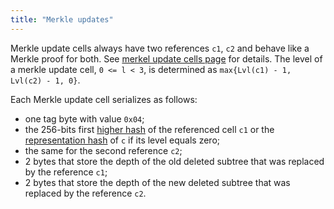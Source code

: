 ```yaml
---
title: "Merkle updates"
---
```


Merkle update cells always have two references `c1`, `c2` and behave like a Merkle proof for both. See [merkel update cells page](/ton/cells/merkle-updates)
for details. The level of a merkle update cell, `0 <= l < 3`, is determined as `max{Lvl(c1) - 1, Lvl(c2) - 1, 0}`.

Each Merkle update cell serializes as follows:

- one tag byte with value `0x04`;
- the 256-bits first [higher hash](higher-hashes) of the referenced cell `c1` or the [representation hash](/tvm/serialization/cells) of `c` if its level equals zero;
- the same for the second reference `c2`;
- 2 bytes that store the depth of the old deleted subtree that was replaced by the reference `c1`;
- 2 bytes that store the depth of the new deleted subtree that was replaced by the reference `c2`.
